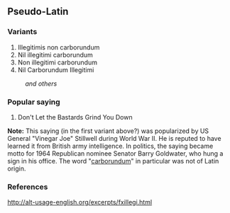 ==Pseudo-Latin==
===Variants===
#Illegitimis non carborundum
#Nil illegitimi carborundum
#Non illegitimi carborundum
#Nil Carborundum Illegitimi
:''and others''

===Popular saying===
#Don't Let the Bastards Grind You Down

'''Note:  ''' This saying (in the first variant above?) was popularized by US General "Vinegar Joe" Stillwell during World War II.  He is reputed to have learned it from British army intelligence.  In politics, the saying became motto for 1964 Republican nominee Senator Barry Goldwater, who hung a sign in his office.  The word "[[carborundum]]" in particular was not of Latin origin.

===References===
http://alt-usage-english.org/excerpts/fxillegi.html